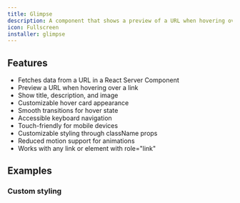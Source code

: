 ```yaml
---
title: Glimpse
description: A component that shows a preview of a URL when hovering over a link.
icon: Fullscreen
installer: glimpse
---
```


## Features

- Fetches data from a URL in a React Server Component
- Preview a URL when hovering over a link
- Show title, description, and image
- Customizable hover card appearance
- Smooth transitions for hover state
- Accessible keyboard navigation
- Touch-friendly for mobile devices
- Customizable styling through className props
- Reduced motion support for animations
- Works with any link or element with role="link"

## Examples

### Custom styling

<Preview path="glimpse-custom" />
